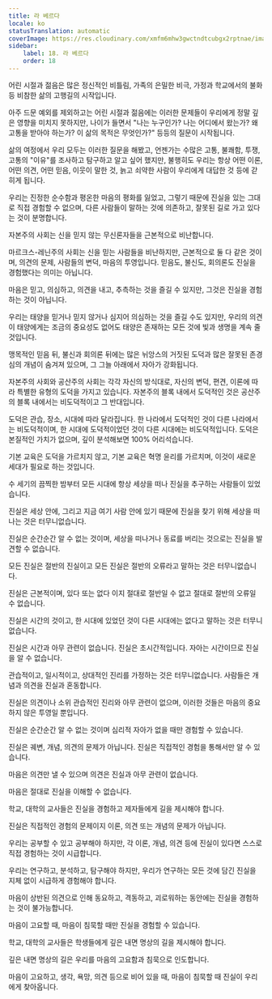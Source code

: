```yaml
---
title: 라 베르다
locale: ko
statusTranslation: automatic
coverImage: https://res.cloudinary.com/xmfm6mhw3gwctndtcubgx2rptnae/image/upload/v1740337243/small_cover_educacion_fundamental_a051170f1c.webp
sidebar:
    label: 18. 라 베르다
    order: 18
---
```

어린 시절과 젊음은 많은 정신적인 비틀림, 가족의 은밀한 비극, 가정과 학교에서의 불화 등 비참한 삶의 고행길의 시작입니다.

아주 드문 예외를 제외하고는 어린 시절과 젊음에는 이러한 문제들이 우리에게 정말 깊은 영향을 미치지 못하지만, 나이가 들면서 "나는 누구인가? 나는 어디에서 왔는가? 왜 고통을 받아야 하는가? 이 삶의 목적은 무엇인가?" 등등의 질문이 시작됩니다.

삶의 여정에서 우리 모두는 이러한 질문을 해봤고, 언젠가는 수많은 고통, 불쾌함, 투쟁, 고통의 "이유"를 조사하고 탐구하고 알고 싶어 했지만, 불행히도 우리는 항상 어떤 이론, 어떤 의견, 어떤 믿음, 이웃이 말한 것, 늙고 쇠약한 사람이 우리에게 대답한 것 등에 갇히게 됩니다.

우리는 진정한 순수함과 평온한 마음의 평화를 잃었고, 그렇기 때문에 진실을 있는 그대로 직접 경험할 수 없으며, 다른 사람들이 말하는 것에 의존하고, 잘못된 길로 가고 있다는 것이 분명합니다.

자본주의 사회는 신을 믿지 않는 무신론자들을 근본적으로 비난합니다.

마르크스-레닌주의 사회는 신을 믿는 사람들을 비난하지만, 근본적으로 둘 다 같은 것이며, 의견의 문제, 사람들의 변덕, 마음의 투영입니다. 믿음도, 불신도, 회의론도 진실을 경험했다는 의미는 아닙니다.

마음은 믿고, 의심하고, 의견을 내고, 추측하는 것을 즐길 수 있지만, 그것은 진실을 경험하는 것이 아닙니다.

우리는 태양을 믿거나 믿지 않거나 심지어 의심하는 것을 즐길 수도 있지만, 우리의 의견이 태양에게는 조금의 중요성도 없어도 태양은 존재하는 모든 것에 빛과 생명을 계속 줄 것입니다.

맹목적인 믿음 뒤, 불신과 회의론 뒤에는 많은 뉘앙스의 거짓된 도덕과 많은 잘못된 존경심의 개념이 숨겨져 있으며, 그 그늘 아래에서 자아가 강화됩니다.

자본주의 사회와 공산주의 사회는 각각 자신의 방식대로, 자신의 변덕, 편견, 이론에 따라 특별한 유형의 도덕을 가지고 있습니다. 자본주의 블록 내에서 도덕적인 것은 공산주의 블록 내에서는 비도덕적이고 그 반대입니다.

도덕은 관습, 장소, 시대에 따라 달라집니다. 한 나라에서 도덕적인 것이 다른 나라에서는 비도덕적이며, 한 시대에 도덕적이었던 것이 다른 시대에는 비도덕적입니다. 도덕은 본질적인 가치가 없으며, 깊이 분석해보면 100% 어리석습니다.

기본 교육은 도덕을 가르치지 않고, 기본 교육은 혁명 윤리를 가르치며, 이것이 새로운 세대가 필요로 하는 것입니다.

수 세기의 끔찍한 밤부터 모든 시대에 항상 세상을 떠나 진실을 추구하는 사람들이 있었습니다.

진실은 세상 안에, 그리고 지금 여기 사람 안에 있기 때문에 진실을 찾기 위해 세상을 떠나는 것은 터무니없습니다.

진실은 순간순간 알 수 없는 것이며, 세상을 떠나거나 동료를 버리는 것으로는 진실을 발견할 수 없습니다.

모든 진실은 절반의 진실이고 모든 진실은 절반의 오류라고 말하는 것은 터무니없습니다.

진실은 근본적이며, 있다 또는 없다 이지 절대로 절반일 수 없고 절대로 절반의 오류일 수 없습니다.

진실은 시간의 것이고, 한 시대에 있었던 것이 다른 시대에는 없다고 말하는 것은 터무니없습니다.

진실은 시간과 아무 관련이 없습니다. 진실은 초시간적입니다. 자아는 시간이므로 진실을 알 수 없습니다.

관습적이고, 일시적이고, 상대적인 진리를 가정하는 것은 터무니없습니다. 사람들은 개념과 의견을 진실과 혼동합니다.

진실은 의견이나 소위 관습적인 진리와 아무 관련이 없으며, 이러한 것들은 마음의 중요하지 않은 투영일 뿐입니다.

진실은 순간순간 알 수 없는 것이며 심리적 자아가 없을 때만 경험할 수 있습니다.

진실은 궤변, 개념, 의견의 문제가 아닙니다. 진실은 직접적인 경험을 통해서만 알 수 있습니다.

마음은 의견만 낼 수 있으며 의견은 진실과 아무 관련이 없습니다.

마음은 절대로 진실을 이해할 수 없습니다.

학교, 대학의 교사들은 진실을 경험하고 제자들에게 길을 제시해야 합니다.

진실은 직접적인 경험의 문제이지 이론, 의견 또는 개념의 문제가 아닙니다.

우리는 공부할 수 있고 공부해야 하지만, 각 이론, 개념, 의견 등에 진실이 있다면 스스로 직접 경험하는 것이 시급합니다.

우리는 연구하고, 분석하고, 탐구해야 하지만, 우리가 연구하는 모든 것에 담긴 진실을 지체 없이 시급하게 경험해야 합니다.

마음이 상반된 의견으로 인해 동요하고, 격동하고, 괴로워하는 동안에는 진실을 경험하는 것이 불가능합니다.

마음이 고요할 때, 마음이 침묵할 때만 진실을 경험할 수 있습니다.

학교, 대학의 교사들은 학생들에게 깊은 내면 명상의 길을 제시해야 합니다.

깊은 내면 명상의 길은 우리를 마음의 고요함과 침묵으로 인도합니다.

마음이 고요하고, 생각, 욕망, 의견 등으로 비어 있을 때, 마음이 침묵할 때 진실이 우리에게 찾아옵니다.

